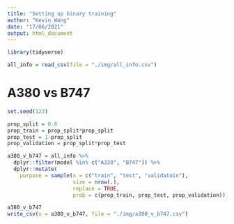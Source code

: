 ```yaml
---
title: "Setting up binary training"
author: "Kevin Wang"
date: "17/06/2021"
output: html_document
---
```



```r
library(tidyverse)
```

```r
all_info = read_csv(file = "./img/all_info.csv")
```

# A380 vs B747

```r
set.seed(123)

prop_split = 0.8
prop_train = prop_split*prop_split
prop_test = 1-prop_split
prop_validation = prop_split*prop_test

a380_v_b747 = all_info %>% 
  dplyr::filter(model %in% c("A320", "B747")) %>% 
  dplyr::mutate(
    purpose = sample(x = c("train", "test", "validatoin"),
                     size = nrow(.),
                     replace = TRUE,
                     prob = c(prop_train, prop_test, prop_validation)))

a380_v_b747
write_csv(x = a380_v_b747, file = "./img/a380_v_b747.csv")
```

